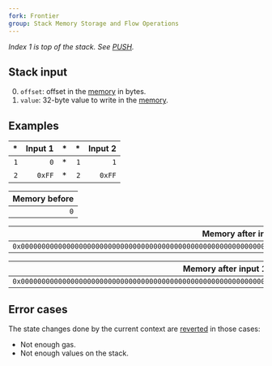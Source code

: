 ```yaml
---
fork: Frontier
group: Stack Memory Storage and Flow Operations
---
```


*Index 1 is top of the stack. See [PUSH](/#60).*

## Stack input

0. `offset`: offset in the [memory](/about) in bytes.
1. `value`: 32-byte value to write in the [memory](/about).

## Examples

| * | Input 1 | * | * | Input 2 |
|--:|--------:|--:|--:|--------:|
| `1` | `0` | * | `1` | `1` |
| `2` | `0xFF` | * | `2` | `0xFF` |

| Memory before |
|--------------:|
| `0` |

| Memory after input 1 |
|---------------------:|
| `0x00000000000000000000000000000000000000000000000000000000000000FF` |

| Memory after input 1 then 2 |
|----------------------------:|
| `0x0000000000000000000000000000000000000000000000000000000000000000FF` |

## Error cases

The state changes done by the current context are [reverted](#FD) in those cases:
- Not enough gas.
- Not enough values on the stack.
